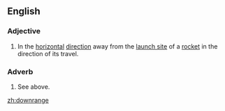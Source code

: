 ==English==
===Adjective===
{{en-adj}}
# In the [[horizontal]] [[direction]] away from the [[launch site]] of a [[rocket]] in the direction of its travel.
===Adverb===
{{en-adv}}
# See above.

[[zh:downrange]]
